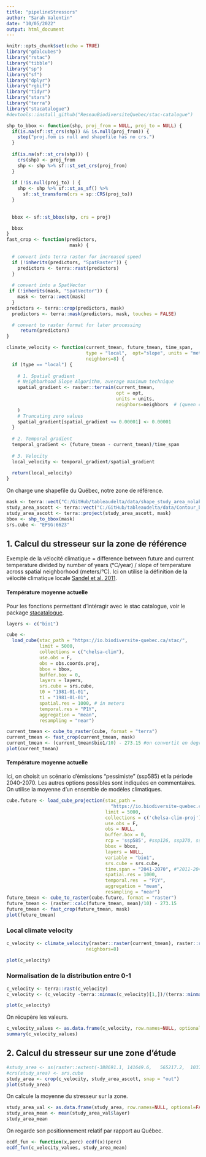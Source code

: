```yaml
---
title: "pipelineStressors"
author: "Sarah Valentin"
date: "10/05/2022"
output: html_document
---
```


```r
knitr::opts_chunk$set(echo = TRUE)
library("gdalcubes")
library("rstac")
library("tibble")
library("sp")
library("sf")
library("dplyr")
library("rgbif")
library("tidyr")
library("stars")
library("terra")
library("stacatalogue")
#devtools::install_github("ReseauBiodiversiteQuebec/stac-catalogue")
```

```r
shp_to_bbox <- function(shp, proj_from = NULL, proj_to = NULL) {
  if(is.na(sf::st_crs(shp)) && is.null(proj_from)) {
    stop("proj.fom is null and shapefile has no crs.")
  }
  
  if(is.na(sf::st_crs(shp))) {
    crs(shp) <- proj_from
    shp <- shp %>% sf::st_set_crs(proj_from)
  }
  
  if (!is.null(proj_to) ) {
    shp <- shp %>% sf::st_as_sf() %>%
      sf::st_transform(crs = sp::CRS(proj_to))
  }
  
  
  bbox <- sf::st_bbox(shp, crs = proj)

  bbox
}
fast_crop <- function(predictors,
                       mask) {
  
  # convert into terra raster for increased speed
  if (!inherits(predictors, "SpatRaster")) {
    predictors <- terra::rast(predictors)
  }
  
  # convert into a SpatVector
 if (!inherits(mask, "SpatVector")) {
    mask <- terra::vect(mask)
  }
predictors <- terra::crop(predictors, mask)
  predictors <- terra::mask(predictors, mask, touches = FALSE)

  # convert to raster format for later processing
     return(predictors)
}

climate_velocity <- function(current_tmean, future_tmean, time_span,
                             type = "local",  opt="slope", units = "meters", 
                             neighbors=8) { 
  if (type == "local") {
    
    # 1. Spatial gradient
    # Neighborhood Slope Algorithm, average maximum technique
    spatial_gradient <- raster::terrain(current_tmean,
                                        opt = opt,
                                        units = units,
                                        neighbors=neighbors  # (queen case) 
    )
    # Truncating zero values
    spatial_gradient[spatial_gradient <= 0.00001] <- 0.00001
  }
  
  # 2. Temporal gradient
  temporal_gradient <- (future_tmean - current_tmean)/time_span
  
  # 3. Velocity
  local_velocity <- temporal_gradient/spatial_gradient
  
  return(local_velocity)
}
```

On charge une shapefile du Québec, notre zone de référence.

```r
mask <- terra::vect("C:/GitHub/tableaudelta/data/shape_study_area_nolakes_nad83.shp")
study_area_ascott <- terra::vect("C:/GitHub/tableaudelta/data/Contour_boise.shp")
study_area_ascott <- terra::project(study_area_ascott, mask)
bbox <- shp_to_bbox(mask)
srs.cube <- "EPSG:6623"
```
## 1. Calcul du stresseur sur la zone de référence 

Exemple de la vélocité climatique
= difference between future and current temperature divided by number of years (°C/year) / slope of temperature across spatial neighborhood (meters/°C).
Ici on utilise la définition de la vélocité climatique locale [Sandel et al. 2011](https://www.science.org/doi/10.1126/science.1210173).

#### Température moyenne actuelle

Pour les fonctions permettant d'intéragir avec le stac catalogue, voir le package [stacatalogue](https://github.com/ReseauBiodiversiteQuebec/stac-catalogue).

```r
layers <- c("bio1")

cube <- 
  load_cube(stac_path = "https://io.biodiversite-quebec.ca/stac/",
            limit = 5000, 
            collections = c("chelsa-clim"), 
            use.obs = F,
            obs = obs.coords.proj,
            bbox = bbox,
            buffer.box = 0,
            layers = layers,
            srs.cube = srs.cube,
            t0 = "1981-01-01",
            t1 = "1981-01-01",
            spatial.res = 1000, # in meters
            temporal.res = "P1Y",
            aggregation = "mean",
            resampling = "near") 

current_tmean <- cube_to_raster(cube, format = "terra")
current_tmean <- fast_crop(current_tmean, mask)
current_tmean <- (current_tmean$bio1/10) - 273.15 #on convertit en degrés celsius
plot(current_tmean)
```

#### Température moyenne actuelle

Ici, on choisit un scénario d'émissions "pessimiste" (ssp585) et la période 2040-2070. Les autres options possibles sont indiquées en commentaires. On utilise la moyenne d'un ensemble de modèles climatiques.

```r
cube.future <- load_cube_projection(stac_path = 
                                      "https://io.biodiversite-quebec.ca/stac/",
                                    limit = 5000, 
                                    collections = c('chelsa-clim-proj'), 
                                    use.obs = F,
                                    obs = NULL,
                                    buffer.box = 0,
                                    rcp = 'ssp585', #ssp126, ssp370, ssp585
                                    bbox = bbox,
                                    layers = NULL,
                                    variable = "bio1",
                                    srs.cube = srs.cube, 
                                    time.span = "2041-2070", #"2011-2040", 2041-2070 or 2071-2100
                                    spatial.res = 1000, 
                                    temporal.res  = "P1Y",
                                    aggregation = "mean",
                                    resampling = "near") 
future_tmean <- cube_to_raster(cube.future, format = "raster")
future_tmean <- (raster::calc(future_tmean, mean)/10) - 273.15
future_tmean <- fast_crop(future_tmean, mask)
plot(future_tmean)
```

### Local climate velocity 

```r
c_velocity <- climate_velocity(raster::raster(current_tmean), raster::raster(future_tmean), time_span = 2060-1980, type = "local",  opt="slope", units = "meters", 
                             neighbors=8)

plot(c_velocity)
```

### Normalisation de la distribution entre 0-1
```r
c_velocity <- terra::rast(c_velocity)
c_velocity <- (c_velocity -terra::minmax(c_velocity)[1,])/(terra::minmax(c_velocity)[2,]-terra::minmax(c_velocity)[1,])

plot(c_velocity)
```

On récupère les valeurs.

```r
c_velocity_values <- as.data.frame(c_velocity, row.names=NULL, optional=FALSE, xy=FALSE, na.rm=T)$layer
summary(c_velocity_values)
```

## 2. Calcul du stresseur sur une zone d'étude

```r
#study_area <- as(raster::extent(-388691.1, 141649.6,   565217.2,  1037335.6), 'SpatialPolygons')
#crs(study_area) <- srs.cube
study_area <- crop(c_velocity, study_area_ascott, snap = "out")
plot(study_area)
```

On calcule la moyenne du stresseur sur la zone.

```r
study_area_val <- as.data.frame(study_area, row.names=NULL, optional=FALSE, xy=FALSE, na.rm=T)
study_area_mean <- mean(study_area_val$layer)
study_area_mean
```

On regarde son positionnement relatif par rapport au Québec.

```r
ecdf_fun <- function(x,perc) ecdf(x)(perc)
ecdf_fun(c_velocity_values, study_area_mean)
```


